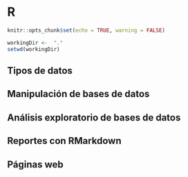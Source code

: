 # R

```r
knitr::opts_chunk$set(echo = TRUE, warning = FALSE)
```

```r
workingDir <-  "."
setwd(workingDir)
```

## Tipos de datos

## Manipulación de bases de datos

## Análisis exploratorio de bases de datos

## Reportes con RMarkdown

## Páginas web



